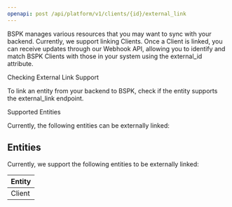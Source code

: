 ```yaml
---
openapi: post /api/platform/v1/clients/{id}/external_link
---
```


BSPK manages various resources that you may want to sync with your backend. Currently, we support linking Clients. Once a Client is linked, you can receive updates through our Webhook API, allowing you to identify and match BSPK Clients with those in your system using the external_id attribute.

Checking External Link Support

To link an entity from your backend to BSPK, check if the entity supports the external_link endpoint.

Supported Entities

Currently, the following entities can be externally linked:

## Entities

Currently, we support the following entities to be externally linked:

| Entity  |
|:--------|
| Client  |
